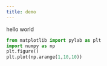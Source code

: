 ```yaml
---
title: demo
---
```


hello world

```python
from matplotlib import pylab as plt
import numpy as np
plt.figure()
plt.plot(np.arange(1,10,10))
```
